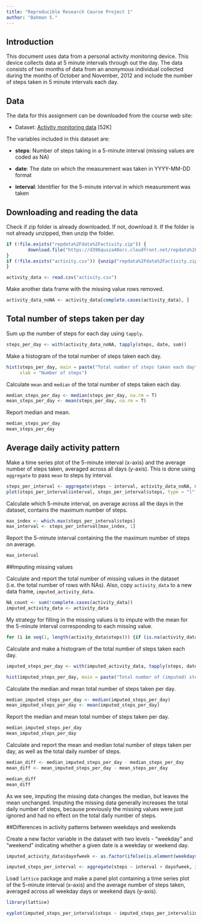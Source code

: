 ---
title: "Reproducible Research Course Project 1"
author: "Bahman S."
---

## Introduction
This document uses data from a personal activity monitoring device. This device collects data at 5 minute intervals through out the day. The data consists of two months of data from an anonymous individual collected during the months of October and November, 2012 and include the number of steps taken in 5 minute intervals each day.

## Data 
The data for this assignment can be downloaded from the course web site:

* Dataset: [Activity monitoring data](https://d396qusza40orc.cloudfront.net/repdata%2Fdata%2Factivity.zip) [52K]

The variables included in this dataset are:

* **steps**: Number of steps taking in a 5-minute interval (missing values are coded as NA)

* **date**: The date on which the measurement was taken in YYYY-MM-DD format

* **interval**: Identifier for the 5-minute interval in which measurement was taken

## Downloading and reading the data

Check if zip folder is already downloaded. If not, download it. If the folder is not already unzipped, then unzip the folder.

```{r}
if (!file.exists("repdata%2Fdata%2Factivity.zip")) {
        download.file("https://d396qusza40orc.cloudfront.net/repdata%2Fdata%2Factivity.zip", "repdata%2Fdata%2Factivity.zip")
}
if (!file.exists("activity.csv")) {unzip("repdata%2Fdata%2Factivity.zip")
}

activity_data <- read.csv("activity.csv")

```
Make another data frame with the missing value rows removed.
```{r}
activity_data_noNA <- activity_data[complete.cases(activity_data), ]

```
## Total number of steps taken per day
Sum up the number of steps for each day using `tapply`.
```{r}
steps_per_day <- with(activity_data_noNA, tapply(steps, date, sum))
```
Make a histogram of the total number of steps taken each day.
```{r}
hist(steps_per_day, main = paste("Total number of steps taken each day"), col = "green", 
     xlab = "Number of steps")
```

Calculate `mean` and `median` of the total number of steps taken each day.
```{r}
median_steps_per_day <- median(steps_per_day, na.rm = T)
mean_steps_per_day <- mean(steps_per_day, na.rm = T)
```
Report median and mean.
```{r}
median_steps_per_day
mean_steps_per_day
```


## Average daily activity pattern
Make a time series plot of the 5-minute interval (x-axis) and the average number of steps taken, averaged across all days (y-axis). This is done using `aggregate` to pass `mean` to steps by interval.
```{r}
steps_per_interval <- aggregate(steps ~ interval, activity_data_noNA, mean)
plot(steps_per_interval$interval, steps_per_interval$steps, type = "l", xlab = "Interval", ylab = "Number of steps", main = "Average Number of Steps per Day by Interval")
```

Calculate which 5-minute interval, on average across all the days in the dataset, contains the maximum number of steps.
```{r}
max_index <- which.max(steps_per_interval$steps)
max_interval <- steps_per_interval[max_index, 1]
```
Report the 5-minute interval containing the the maximum number of steps on average.
```{r}
max_interval
```

##Imputing missing values

Calculate and report the total number of missing values in the dataset (i.e. the total number of rows with NAs). Also, copy `activity_data` to a new data frame, `imputed_activity_data`.
```{r}
NA_count <- sum(!complete.cases(activity_data))
imputed_activity_data <- activity_data
```

My strategy for filling in the missing values is to impute with the mean for the 5-minute interval corresponding to each missing value.
```{r}
for (i in seq(1, length(activity_data$steps))) {if (is.na(activity_data$steps[i])) { imputed_activity_data$steps[i] <- steps_per_interval[which(steps_per_interval$interval == activity_data$interval[i]), 2]}}
```

Calculate and make a histogram of the total number of steps taken each day. 
```{r}
imputed_steps_per_day <- with(imputed_activity_data, tapply(steps, date, sum))

hist(imputed_steps_per_day, main = paste("Total number of (imputed) steps taken each day"), col = "red", xlab = "Number of (imputed) steps")
```

Calculate the median and mean total number of steps taken per day. 
```{r}
median_imputed_steps_per_day <- median(imputed_steps_per_day)
mean_imputed_steps_per_day <- mean(imputed_steps_per_day)
```

Report the median and mean total number of steps taken per day. 
```{r}
median_imputed_steps_per_day
mean_imputed_steps_per_day
```
Calculate and report the mean and median total number of steps taken per day, as well as the total daily number of steps.
```{r}
median_diff <- median_imputed_steps_per_day - median_steps_per_day
mean_diff <- mean_imputed_steps_per_day - mean_steps_per_day
```

```{r}
median_diff
mean_diff
```

As we see, imputing the missing data changes the median, but leaves the mean unchanged. Imputing the missing data generally increases the total daily number of steps, because previously the missing values were just ignored and had no effect on the total daily number of steps.



##Differences in activity patterns between weekdays and weekends


Create a new factor variable in the dataset with two levels - "weekday" and "weekend" indicating whether a given date is a weekday or weekend day.
```{r}
imputed_activity_data$dayofweek <- as.factor(ifelse(is.element(weekdays(as.Date(imputed_activity_data$date)), c("Monday", "Tuesday", "Wednesday", "Thursday", "Friday")), "weekday", "weekend"))

imputed_steps_per_interval <- aggregate(steps ~ interval + dayofweek, imputed_activity_data, mean)
```

Load `lattice` package and make a panel plot containing a time series plot of the 5-minute interval (x-axis) and the average number of steps taken, averaged across all weekday days or weekend days (y-axis). 

```{r}
library(lattice)

xyplot(imputed_steps_per_interval$steps ~ imputed_steps_per_interval$interval | imputed_steps_per_interval$dayofweek, main = "Average steps per day by interval", xlab = "Interval", ylab = "Steps", layout = c(1, 2), type = "l")
```





